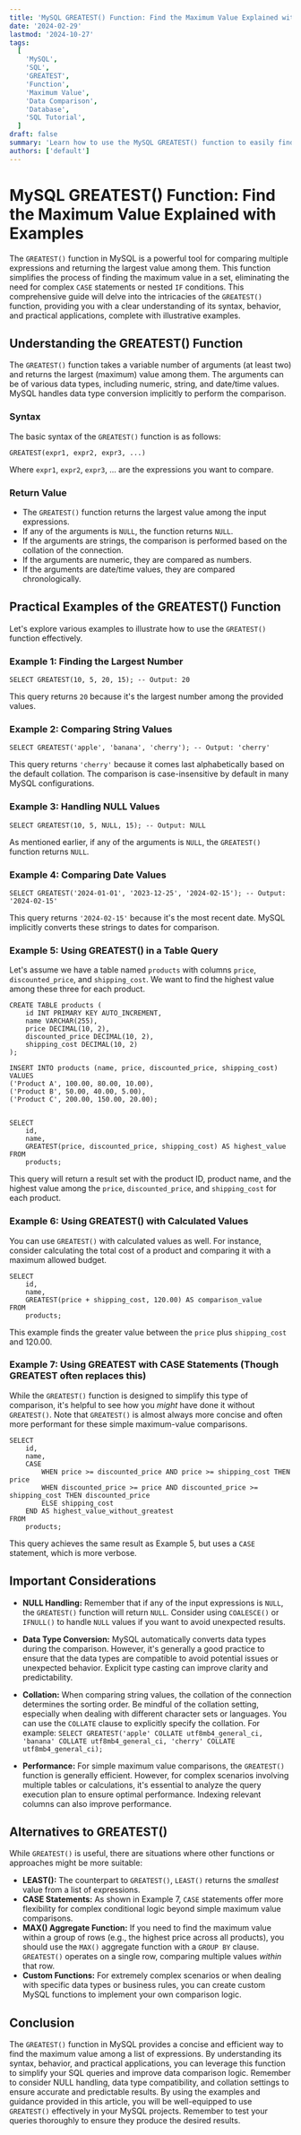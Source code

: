 ```yaml
---
title: 'MySQL GREATEST() Function: Find the Maximum Value Explained with Examples'
date: '2024-02-29'
lastmod: '2024-10-27'
tags:
  [
    'MySQL',
    'SQL',
    'GREATEST',
    'Function',
    'Maximum Value',
    'Data Comparison',
    'Database',
    'SQL Tutorial',
  ]
draft: false
summary: 'Learn how to use the MySQL GREATEST() function to easily find the maximum value from a list of expressions. This comprehensive guide includes syntax, examples, and best practices for effective data comparison in your SQL queries.'
authors: ['default']
---
```


# MySQL GREATEST() Function: Find the Maximum Value Explained with Examples

The `GREATEST()` function in MySQL is a powerful tool for comparing multiple expressions and returning the largest value among them. This function simplifies the process of finding the maximum value in a set, eliminating the need for complex `CASE` statements or nested `IF` conditions. This comprehensive guide will delve into the intricacies of the `GREATEST()` function, providing you with a clear understanding of its syntax, behavior, and practical applications, complete with illustrative examples.

## Understanding the GREATEST() Function

The `GREATEST()` function takes a variable number of arguments (at least two) and returns the largest (maximum) value among them. The arguments can be of various data types, including numeric, string, and date/time values. MySQL handles data type conversion implicitly to perform the comparison.

### Syntax

The basic syntax of the `GREATEST()` function is as follows:

```plaintext
GREATEST(expr1, expr2, expr3, ...)
```

Where `expr1`, `expr2`, `expr3`, ... are the expressions you want to compare.

### Return Value

- The `GREATEST()` function returns the largest value among the input expressions.
- If any of the arguments is `NULL`, the function returns `NULL`.
- If the arguments are strings, the comparison is performed based on the collation of the connection.
- If the arguments are numeric, they are compared as numbers.
- If the arguments are date/time values, they are compared chronologically.

## Practical Examples of the GREATEST() Function

Let's explore various examples to illustrate how to use the `GREATEST()` function effectively.

### Example 1: Finding the Largest Number

```plaintext
SELECT GREATEST(10, 5, 20, 15); -- Output: 20
```

This query returns `20` because it's the largest number among the provided values.

### Example 2: Comparing String Values

```plaintext
SELECT GREATEST('apple', 'banana', 'cherry'); -- Output: 'cherry'
```

This query returns `'cherry'` because it comes last alphabetically based on the default collation. The comparison is case-insensitive by default in many MySQL configurations.

### Example 3: Handling NULL Values

```plaintext
SELECT GREATEST(10, 5, NULL, 15); -- Output: NULL
```

As mentioned earlier, if any of the arguments is `NULL`, the `GREATEST()` function returns `NULL`.

### Example 4: Comparing Date Values

```plaintext
SELECT GREATEST('2024-01-01', '2023-12-25', '2024-02-15'); -- Output: '2024-02-15'
```

This query returns `'2024-02-15'` because it's the most recent date. MySQL implicitly converts these strings to dates for comparison.

### Example 5: Using GREATEST() in a Table Query

Let's assume we have a table named `products` with columns `price`, `discounted_price`, and `shipping_cost`. We want to find the highest value among these three for each product.

```plaintext
CREATE TABLE products (
    id INT PRIMARY KEY AUTO_INCREMENT,
    name VARCHAR(255),
    price DECIMAL(10, 2),
    discounted_price DECIMAL(10, 2),
    shipping_cost DECIMAL(10, 2)
);

INSERT INTO products (name, price, discounted_price, shipping_cost) VALUES
('Product A', 100.00, 80.00, 10.00),
('Product B', 50.00, 40.00, 5.00),
('Product C', 200.00, 150.00, 20.00);


SELECT
    id,
    name,
    GREATEST(price, discounted_price, shipping_cost) AS highest_value
FROM
    products;
```

This query will return a result set with the product ID, product name, and the highest value among the `price`, `discounted_price`, and `shipping_cost` for each product.

### Example 6: Using GREATEST() with Calculated Values

You can use `GREATEST()` with calculated values as well. For instance, consider calculating the total cost of a product and comparing it with a maximum allowed budget.

```plaintext
SELECT
    id,
    name,
    GREATEST(price + shipping_cost, 120.00) AS comparison_value
FROM
    products;
```

This example finds the greater value between the `price` plus `shipping_cost` and 120.00.

### Example 7: Using GREATEST with CASE Statements (Though GREATEST often replaces this)

While the `GREATEST()` function is designed to simplify this type of comparison, it's helpful to see how you _might_ have done it without `GREATEST()`. Note that `GREATEST()` is almost always more concise and often more performant for these simple maximum-value comparisons.

```plaintext
SELECT
    id,
    name,
    CASE
        WHEN price >= discounted_price AND price >= shipping_cost THEN price
        WHEN discounted_price >= price AND discounted_price >= shipping_cost THEN discounted_price
        ELSE shipping_cost
    END AS highest_value_without_greatest
FROM
    products;
```

This query achieves the same result as Example 5, but uses a `CASE` statement, which is more verbose.

## Important Considerations

- **NULL Handling:** Remember that if any of the input expressions is `NULL`, the `GREATEST()` function will return `NULL`. Consider using `COALESCE()` or `IFNULL()` to handle `NULL` values if you want to avoid unexpected results.

- **Data Type Conversion:** MySQL automatically converts data types during the comparison. However, it's generally a good practice to ensure that the data types are compatible to avoid potential issues or unexpected behavior. Explicit type casting can improve clarity and predictability.

- **Collation:** When comparing string values, the collation of the connection determines the sorting order. Be mindful of the collation setting, especially when dealing with different character sets or languages. You can use the `COLLATE` clause to explicitly specify the collation. For example: `SELECT GREATEST('apple' COLLATE utf8mb4_general_ci, 'banana' COLLATE utf8mb4_general_ci, 'cherry' COLLATE utf8mb4_general_ci);`

- **Performance:** For simple maximum value comparisons, the `GREATEST()` function is generally efficient. However, for complex scenarios involving multiple tables or calculations, it's essential to analyze the query execution plan to ensure optimal performance. Indexing relevant columns can also improve performance.

## Alternatives to GREATEST()

While `GREATEST()` is useful, there are situations where other functions or approaches might be more suitable:

- **LEAST():** The counterpart to `GREATEST()`, `LEAST()` returns the _smallest_ value from a list of expressions.
- **CASE Statements:** As shown in Example 7, `CASE` statements offer more flexibility for complex conditional logic beyond simple maximum value comparisons.
- **MAX() Aggregate Function:** If you need to find the maximum value within a group of rows (e.g., the highest price across all products), you should use the `MAX()` aggregate function with a `GROUP BY` clause. `GREATEST()` operates on a single row, comparing multiple values _within_ that row.
- **Custom Functions:** For extremely complex scenarios or when dealing with specific data types or business rules, you can create custom MySQL functions to implement your own comparison logic.

## Conclusion

The `GREATEST()` function in MySQL provides a concise and efficient way to find the maximum value among a list of expressions. By understanding its syntax, behavior, and practical applications, you can leverage this function to simplify your SQL queries and improve data comparison logic. Remember to consider NULL handling, data type compatibility, and collation settings to ensure accurate and predictable results. By using the examples and guidance provided in this article, you will be well-equipped to use `GREATEST()` effectively in your MySQL projects. Remember to test your queries thoroughly to ensure they produce the desired results.
